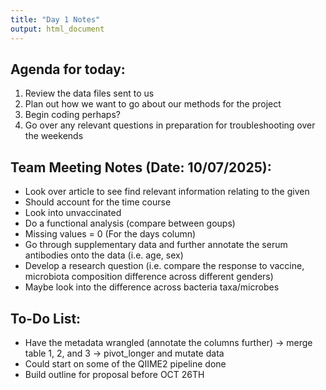 ```yaml
---
title: "Day 1 Notes"
output: html_document
---
```


## Agenda for today:

1)  Review the data files sent to us
2)  Plan out how we want to go about our methods for the project
3)  Begin coding perhaps?
4)  Go over any relevant questions in preparation for troubleshooting over the weekends

## Team Meeting Notes (Date: 10/07/2025):

-   Look over article to see find relevant information relating to the given
-   Should account for the time course
-   Look into unvaccinated
-   Do a functional analysis (compare between goups)
-   Missing values = 0 (For the days column)
-   Go through supplementary data and further annotate the serum antibodies onto the data (i.e. age, sex)
-   Develop a research question (i.e. compare the response to vaccine, microbiota composition difference across different genders)
-   Maybe look into the difference across bacteria taxa/microbes

## To-Do List:

-   Have the metadata wrangled (annotate the columns further) -> merge table 1, 2, and 3 -> pivot_longer and mutate data 
-   Could start on some of the QIIME2 pipeline done
-   Build outline for proposal before OCT 26TH
